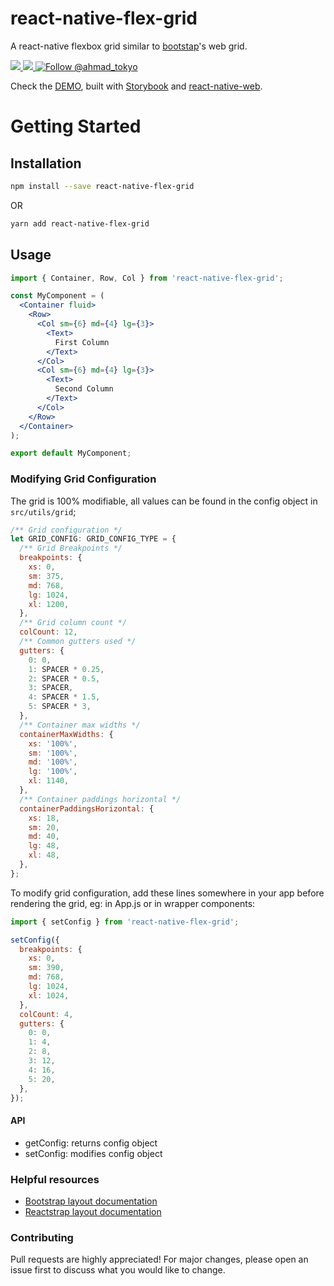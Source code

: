 <Meta title="README" />

# react-native-flex-grid
A react-native flexbox grid similar to [bootstap](https://getbootstrap.com)'s web grid.

<a href="https://npmjs.com/package/react-native-flex-grid">
  <img src="https://img.shields.io/npm/v/react-native-flex-grid.svg"></img>
  <img src="https://img.shields.io/npm/dt/react-native-flex-grid.svg"></img>
</a>
<a href="https://twitter.com/intent/follow?screen_name=ahmad_tokyo"><img src="https://img.shields.io/twitter/follow/ahmad_tokyo.svg?label=Follow%20@ahmad_tokyo" alt="Follow @ahmad_tokyo"></img></a>

Check the [DEMO](https://react-native-flex-grid.netlify.app), built with [Storybook](https://storybook.js.org) and [react-native-web](https://necolas.github.io/react-native-web).

# Getting Started

## Installation

```bash
npm install --save react-native-flex-grid
```
OR
```bash
yarn add react-native-flex-grid
```

## Usage
```jsx
import { Container, Row, Col } from 'react-native-flex-grid';

const MyComponent = (
  <Container fluid>        
    <Row>
      <Col sm={6} md={4} lg={3}>
        <Text>
          First Column
        </Text>
      </Col>
      <Col sm={6} md={4} lg={3}>
        <Text>
          Second Column
        </Text>
      </Col>
    </Row>
  </Container>
);

export default MyComponent;
```

### Modifying Grid Configuration
The grid is 100% modifiable, all values can be found in the config object in `src/utils/grid`;

```js
/** Grid configuration */
let GRID_CONFIG: GRID_CONFIG_TYPE = {
  /** Grid Breakpoints */
  breakpoints: {
    xs: 0,
    sm: 375,
    md: 768,
    lg: 1024,
    xl: 1200,
  },
  /** Grid column count */
  colCount: 12,
  /** Common gutters used */
  gutters: {
    0: 0,
    1: SPACER * 0.25,
    2: SPACER * 0.5,
    3: SPACER,
    4: SPACER * 1.5,
    5: SPACER * 3,
  },
  /** Container max widths */
  containerMaxWidths: {
    xs: '100%',
    sm: '100%',
    md: '100%',
    lg: '100%',
    xl: 1140,
  },
  /** Container paddings horizontal */
  containerPaddingsHorizontal: {
    xs: 18,
    sm: 20,
    md: 40,
    lg: 48,
    xl: 48,
  },
};
```

To modify grid configuration, add these lines somewhere in your app before rendering the grid, eg: in App.js or in wrapper components:
```js
import { setConfig } from 'react-native-flex-grid';

setConfig({
  breakpoints: {
    xs: 0,
    sm: 390,
    md: 768,
    lg: 1024,
    xl: 1024,
  },
  colCount: 4,
  gutters: {
    0: 0,
    1: 4,
    2: 8,
    3: 12,
    4: 16,
    5: 20,
  },
});
```

#### API
- getConfig: returns config object
- setConfig: modifies config object

### Helpful resources
- [Bootstrap layout documentation](https://getbootstrap.com/docs/5.0/layout)
- [Reactstrap layout documentation](https://reactstrap.github.io/?path=/docs/components-layout--layout)

### Contributing
Pull requests are highly appreciated! For major changes, please open an issue first to discuss what you would like to change.
